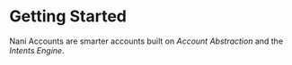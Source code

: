 # Getting Started

Nani Accounts are smarter accounts built on *Account Abstraction* and the *Intents Engine*.